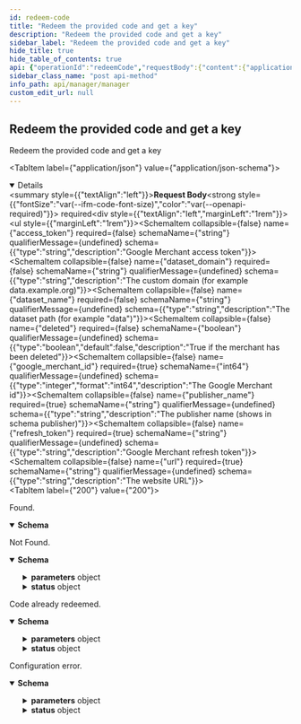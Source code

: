 ```yaml
---
id: redeem-code
title: "Redeem the provided code and get a key"
description: "Redeem the provided code and get a key"
sidebar_label: "Redeem the provided code and get a key"
hide_title: true
hide_table_of_contents: true
api: {"operationId":"redeemCode","requestBody":{"content":{"application/json":{"schema":{"type":"object","description":"The Merchant request","properties":{"access_token":{"type":"string","description":"Google Merchant access token"},"dataset_domain":{"type":"string","description":"The custom domain (for example data.example.org)"},"dataset_name":{"type":"string","description":"The dataset path (for example \"data\")"},"deleted":{"type":"boolean","default":false,"description":"True if the merchant has been deleted"},"google_merchant_id":{"type":"integer","format":"int64","description":"The Google Merchant id"},"publisher_name":{"type":"string","description":"The publisher name (shows in schema publisher)"},"refresh_token":{"type":"string","description":"Google Merchant refresh token"},"url":{"type":"string","description":"The website URL"}},"required":["google_merchant_id","publisher_name","refresh_token","url"],"title":"Request"}}},"required":true},"responses":{"200":{"content":{"application/json":{"schema":{"type":"object","properties":{"key":{"type":"string"}},"title":"Response"}}},"description":"Found."},"404":{"content":{"application/problem+json":{"schema":{"type":"object","properties":{"detail":{"type":"string"},"instance":{"type":"string","format":"uri"},"parameters":{"type":"object","additionalProperties":{"type":"object"}},"status":{"type":"object","properties":{"reasonPhrase":{"type":"string"},"statusCode":{"type":"integer","format":"int32"}},"title":"StatusType"},"title":{"type":"string"},"type":{"type":"string","format":"uri"}},"title":"Problem"}}},"description":"Not Found."},"409":{"content":{"application/problem+json":{"schema":{"type":"object","properties":{"detail":{"type":"string"},"instance":{"type":"string","format":"uri"},"parameters":{"type":"object","additionalProperties":{"type":"object"}},"status":{"type":"object","properties":{"reasonPhrase":{"type":"string"},"statusCode":{"type":"integer","format":"int32"}},"title":"StatusType"},"title":{"type":"string"},"type":{"type":"string","format":"uri"}},"title":"Problem"}}},"description":"Code already redeemed."},"500":{"content":{"application/problem+json":{"schema":{"type":"object","properties":{"detail":{"type":"string"},"instance":{"type":"string","format":"uri"},"parameters":{"type":"object","additionalProperties":{"type":"object"}},"status":{"type":"object","properties":{"reasonPhrase":{"type":"string"},"statusCode":{"type":"integer","format":"int32"}},"title":"StatusType"},"title":{"type":"string"},"type":{"type":"string","format":"uri"}},"title":"Problem"}}},"description":"Configuration error."}},"tags":["Redeem Codes"],"description":"Redeem the provided code and get a key","method":"post","path":"/redeem-codes","servers":[{"url":"https://api.wordlift.io"}],"securitySchemes":{"ApiKey":{"description":"`Key {your key}`","in":"header","name":"Authorization","type":"apiKey"},"OAuth2":{"flows":{"authorizationCode":{"authorizationUrl":"https://s.wordlift.io/oauth/authorize/","scopes":{"basic":"basic scope"},"tokenUrl":"https://s.wordlift.io/oauth/token/"}},"type":"oauth2"}},"jsonRequestBodyExample":{"access_token":"string","dataset_domain":"string","dataset_name":"string","deleted":false,"google_merchant_id":0,"publisher_name":"string","refresh_token":"string","url":"string"},"info":{"contact":{"email":"hello@wordlift.io","name":"WordLift","url":"https://wordlift.io"},"description":"Subscription management and related services.","license":{"name":"(c) copyright 2022-present WordLift","url":"https://wordlift.io"},"termsOfService":"https://wordlift.io/terms-of-service/","title":"Manager","version":"1.0"},"postman":{"name":"Redeem the provided code and get a key","description":{"type":"text/plain"},"url":{"path":["redeem-codes"],"host":["{{baseUrl}}"],"query":[],"variable":[]},"header":[{"key":"Content-Type","value":"application/json"},{"key":"Accept","value":"application/json"}],"method":"POST","body":{"mode":"raw","raw":"\"\"","options":{"raw":{"language":"json"}}}}}
sidebar_class_name: "post api-method"
info_path: api/manager/manager
custom_edit_url: null
---
```



## Redeem the provided code and get a key



Redeem the provided code and get a key

<MimeTabs><TabItem label={"application/json"} value={"application/json-schema"}><details style={{}} data-collapsed={false} open={true}><summary style={{"textAlign":"left"}}><strong>Request Body</strong><strong style={{"fontSize":"var(--ifm-code-font-size)","color":"var(--openapi-required)"}}> required</strong></summary><div style={{"textAlign":"left","marginLeft":"1rem"}}></div><ul style={{"marginLeft":"1rem"}}><SchemaItem collapsible={false} name={"access_token"} required={false} schemaName={"string"} qualifierMessage={undefined} schema={{"type":"string","description":"Google Merchant access token"}}></SchemaItem><SchemaItem collapsible={false} name={"dataset_domain"} required={false} schemaName={"string"} qualifierMessage={undefined} schema={{"type":"string","description":"The custom domain (for example data.example.org)"}}></SchemaItem><SchemaItem collapsible={false} name={"dataset_name"} required={false} schemaName={"string"} qualifierMessage={undefined} schema={{"type":"string","description":"The dataset path (for example \"data\")"}}></SchemaItem><SchemaItem collapsible={false} name={"deleted"} required={false} schemaName={"boolean"} qualifierMessage={undefined} schema={{"type":"boolean","default":false,"description":"True if the merchant has been deleted"}}></SchemaItem><SchemaItem collapsible={false} name={"google_merchant_id"} required={true} schemaName={"int64"} qualifierMessage={undefined} schema={{"type":"integer","format":"int64","description":"The Google Merchant id"}}></SchemaItem><SchemaItem collapsible={false} name={"publisher_name"} required={true} schemaName={"string"} qualifierMessage={undefined} schema={{"type":"string","description":"The publisher name (shows in schema publisher)"}}></SchemaItem><SchemaItem collapsible={false} name={"refresh_token"} required={true} schemaName={"string"} qualifierMessage={undefined} schema={{"type":"string","description":"Google Merchant refresh token"}}></SchemaItem><SchemaItem collapsible={false} name={"url"} required={true} schemaName={"string"} qualifierMessage={undefined} schema={{"type":"string","description":"The website URL"}}></SchemaItem></ul></details></TabItem></MimeTabs><div><ApiTabs><TabItem label={"200"} value={"200"}><div>

Found.

</div><div><MimeTabs schemaType={"response"}><TabItem label={"application/json"} value={"application/json"}><SchemaTabs><TabItem label={"Schema"} value={"Schema"}><details style={{}} data-collapsed={false} open={true}><summary style={{"textAlign":"left"}}><strong>Schema</strong></summary><div style={{"textAlign":"left","marginLeft":"1rem"}}></div><ul style={{"marginLeft":"1rem"}}><SchemaItem collapsible={false} name={"key"} required={false} schemaName={"string"} qualifierMessage={undefined} schema={{"type":"string"}}></SchemaItem></ul></details></TabItem><TabItem label={"Example (from schema)"} value={"Example (from schema)"}><ResponseSamples responseExample={"{\n  \"key\": \"string\"\n}"} language={"json"}></ResponseSamples></TabItem></SchemaTabs></TabItem></MimeTabs></div></TabItem><TabItem label={"404"} value={"404"}><div>

Not Found.

</div><div><MimeTabs schemaType={"response"}><TabItem label={"application/problem+json"} value={"application/problem+json"}><SchemaTabs><TabItem label={"Schema"} value={"Schema"}><details style={{}} data-collapsed={false} open={true}><summary style={{"textAlign":"left"}}><strong>Schema</strong></summary><div style={{"textAlign":"left","marginLeft":"1rem"}}></div><ul style={{"marginLeft":"1rem"}}><SchemaItem collapsible={false} name={"detail"} required={false} schemaName={"string"} qualifierMessage={undefined} schema={{"type":"string"}}></SchemaItem><SchemaItem collapsible={false} name={"instance"} required={false} schemaName={"uri"} qualifierMessage={undefined} schema={{"type":"string","format":"uri"}}></SchemaItem><SchemaItem collapsible={true} className={"schemaItem"}><details style={{}}><summary style={{}}><strong>parameters</strong><span style={{"opacity":"0.6"}}> object</span></summary><div style={{"marginLeft":"1rem"}}><SchemaItem name={"property name*"} required={false} schemaName={"object"} qualifierMessage={undefined} schema={{"type":"object"}} collapsible={false} discriminator={false}></SchemaItem></div></details></SchemaItem><SchemaItem collapsible={true} className={"schemaItem"}><details style={{}}><summary style={{}}><strong>status</strong><span style={{"opacity":"0.6"}}> object</span></summary><div style={{"marginLeft":"1rem"}}><SchemaItem collapsible={false} name={"reasonPhrase"} required={false} schemaName={"string"} qualifierMessage={undefined} schema={{"type":"string"}}></SchemaItem><SchemaItem collapsible={false} name={"statusCode"} required={false} schemaName={"int32"} qualifierMessage={undefined} schema={{"type":"integer","format":"int32"}}></SchemaItem></div></details></SchemaItem><SchemaItem collapsible={false} name={"title"} required={false} schemaName={"string"} qualifierMessage={undefined} schema={{"type":"string"}}></SchemaItem><SchemaItem collapsible={false} name={"type"} required={false} schemaName={"uri"} qualifierMessage={undefined} schema={{"type":"string","format":"uri"}}></SchemaItem></ul></details></TabItem><TabItem label={"Example (from schema)"} value={"Example (from schema)"}><ResponseSamples responseExample={"{\n  \"detail\": \"string\",\n  \"instance\": \"string\",\n  \"parameters\": {},\n  \"status\": {\n    \"reasonPhrase\": \"string\",\n    \"statusCode\": 0\n  },\n  \"title\": \"string\",\n  \"type\": \"string\"\n}"} language={"json"}></ResponseSamples></TabItem></SchemaTabs></TabItem></MimeTabs></div></TabItem><TabItem label={"409"} value={"409"}><div>

Code already redeemed.

</div><div><MimeTabs schemaType={"response"}><TabItem label={"application/problem+json"} value={"application/problem+json"}><SchemaTabs><TabItem label={"Schema"} value={"Schema"}><details style={{}} data-collapsed={false} open={true}><summary style={{"textAlign":"left"}}><strong>Schema</strong></summary><div style={{"textAlign":"left","marginLeft":"1rem"}}></div><ul style={{"marginLeft":"1rem"}}><SchemaItem collapsible={false} name={"detail"} required={false} schemaName={"string"} qualifierMessage={undefined} schema={{"type":"string"}}></SchemaItem><SchemaItem collapsible={false} name={"instance"} required={false} schemaName={"uri"} qualifierMessage={undefined} schema={{"type":"string","format":"uri"}}></SchemaItem><SchemaItem collapsible={true} className={"schemaItem"}><details style={{}}><summary style={{}}><strong>parameters</strong><span style={{"opacity":"0.6"}}> object</span></summary><div style={{"marginLeft":"1rem"}}><SchemaItem name={"property name*"} required={false} schemaName={"object"} qualifierMessage={undefined} schema={{"type":"object"}} collapsible={false} discriminator={false}></SchemaItem></div></details></SchemaItem><SchemaItem collapsible={true} className={"schemaItem"}><details style={{}}><summary style={{}}><strong>status</strong><span style={{"opacity":"0.6"}}> object</span></summary><div style={{"marginLeft":"1rem"}}><SchemaItem collapsible={false} name={"reasonPhrase"} required={false} schemaName={"string"} qualifierMessage={undefined} schema={{"type":"string"}}></SchemaItem><SchemaItem collapsible={false} name={"statusCode"} required={false} schemaName={"int32"} qualifierMessage={undefined} schema={{"type":"integer","format":"int32"}}></SchemaItem></div></details></SchemaItem><SchemaItem collapsible={false} name={"title"} required={false} schemaName={"string"} qualifierMessage={undefined} schema={{"type":"string"}}></SchemaItem><SchemaItem collapsible={false} name={"type"} required={false} schemaName={"uri"} qualifierMessage={undefined} schema={{"type":"string","format":"uri"}}></SchemaItem></ul></details></TabItem><TabItem label={"Example (from schema)"} value={"Example (from schema)"}><ResponseSamples responseExample={"{\n  \"detail\": \"string\",\n  \"instance\": \"string\",\n  \"parameters\": {},\n  \"status\": {\n    \"reasonPhrase\": \"string\",\n    \"statusCode\": 0\n  },\n  \"title\": \"string\",\n  \"type\": \"string\"\n}"} language={"json"}></ResponseSamples></TabItem></SchemaTabs></TabItem></MimeTabs></div></TabItem><TabItem label={"500"} value={"500"}><div>

Configuration error.

</div><div><MimeTabs schemaType={"response"}><TabItem label={"application/problem+json"} value={"application/problem+json"}><SchemaTabs><TabItem label={"Schema"} value={"Schema"}><details style={{}} data-collapsed={false} open={true}><summary style={{"textAlign":"left"}}><strong>Schema</strong></summary><div style={{"textAlign":"left","marginLeft":"1rem"}}></div><ul style={{"marginLeft":"1rem"}}><SchemaItem collapsible={false} name={"detail"} required={false} schemaName={"string"} qualifierMessage={undefined} schema={{"type":"string"}}></SchemaItem><SchemaItem collapsible={false} name={"instance"} required={false} schemaName={"uri"} qualifierMessage={undefined} schema={{"type":"string","format":"uri"}}></SchemaItem><SchemaItem collapsible={true} className={"schemaItem"}><details style={{}}><summary style={{}}><strong>parameters</strong><span style={{"opacity":"0.6"}}> object</span></summary><div style={{"marginLeft":"1rem"}}><SchemaItem name={"property name*"} required={false} schemaName={"object"} qualifierMessage={undefined} schema={{"type":"object"}} collapsible={false} discriminator={false}></SchemaItem></div></details></SchemaItem><SchemaItem collapsible={true} className={"schemaItem"}><details style={{}}><summary style={{}}><strong>status</strong><span style={{"opacity":"0.6"}}> object</span></summary><div style={{"marginLeft":"1rem"}}><SchemaItem collapsible={false} name={"reasonPhrase"} required={false} schemaName={"string"} qualifierMessage={undefined} schema={{"type":"string"}}></SchemaItem><SchemaItem collapsible={false} name={"statusCode"} required={false} schemaName={"int32"} qualifierMessage={undefined} schema={{"type":"integer","format":"int32"}}></SchemaItem></div></details></SchemaItem><SchemaItem collapsible={false} name={"title"} required={false} schemaName={"string"} qualifierMessage={undefined} schema={{"type":"string"}}></SchemaItem><SchemaItem collapsible={false} name={"type"} required={false} schemaName={"uri"} qualifierMessage={undefined} schema={{"type":"string","format":"uri"}}></SchemaItem></ul></details></TabItem><TabItem label={"Example (from schema)"} value={"Example (from schema)"}><ResponseSamples responseExample={"{\n  \"detail\": \"string\",\n  \"instance\": \"string\",\n  \"parameters\": {},\n  \"status\": {\n    \"reasonPhrase\": \"string\",\n    \"statusCode\": 0\n  },\n  \"title\": \"string\",\n  \"type\": \"string\"\n}"} language={"json"}></ResponseSamples></TabItem></SchemaTabs></TabItem></MimeTabs></div></TabItem></ApiTabs></div>
      